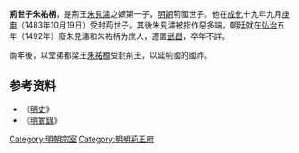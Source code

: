 '''荊世子朱祐柄'''{{BD|？||？|catIdx=Z朱}}，是荊王[[朱見潚|朱見潚]]之嫡第一子，[[明朝|明朝]]荊國世子。他在[[成化|成化]]十九年九月[[庚申|庚申]]（1483年10月19日）受封荊世子。其後朱見潚被指作惡多端，朝廷就在[[弘治_(明朝)|弘治]]五年（1492年）廢朱見潚和朱祐柄为庶人，遷置[[武昌|武昌]]，卒年不詳。

兩年後，以堂弟都梁王[[朱祐橺|朱祐橺]]受封荊王，以延荊國的國祚。

==参考资料==
*《[[明史|明史]]》  
*《[[明實錄|明實錄]]》 

[[Category:明朝宗室|Category:明朝宗室]]
[[Category:明朝荊王府|Category:明朝荊王府]]